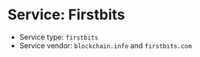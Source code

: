 =Service: Firstbits=

* Service type: <code>firstbits</code>
* Service vendor: <code>blockchain.info</code> and <code>firstbits.com</code>